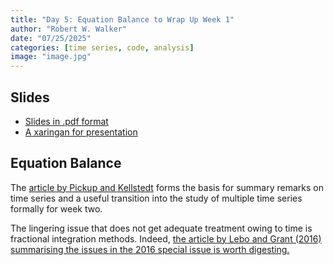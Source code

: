 ```yaml
---
title: "Day 5: Equation Balance to Wrap Up Week 1"
author: "Robert W. Walker"
date: "07/25/2025"
categories: [time series, code, analysis]
image: "image.jpg"
---
```


## Slides

- [Slides in .pdf format](./slides/slidesDay5.pdf)
- [A xaringan for presentation](https://robertwwalker.github.io/xaringan/ESSSSDA22-Day5/)

## Equation Balance

The [article by Pickup and Kellstedt](https://www.cambridge.org/core/journals/political-analysis/article/abs/balance-as-a-preestimation-test-for-time-series-analysis/41D4D675F25E087A142CB04F27634CC1) forms the basis for summary remarks on time series and a useful transition into the study of multiple time series formally for week two.

The lingering issue that does not get adequate treatment owing to time is fractional integration methods.  Indeed, [the article by Lebo and Grant (2016) summarising the issues in the 2016 special issue is worth digesting.](https://www.cambridge.org/core/journals/political-analysis/article/abs/equation-balance-and-dynamic-political-modeling/A6EBC3D683502460B9D7C1BE2B64C5F4)